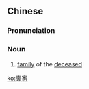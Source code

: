 ==Chinese==
{{zh-forms|s=丧家}}

===Pronunciation===
{{zh-pron
|m=sāngjiā
|c=song3 gaa1
|mn=qz,xm:song-ka/tw:song-ke/zz:song-kee
|cat=n
}}

===Noun===
{{zh-noun}}

# [[family]] of the [[deceased]]

[[ko:喪家]]